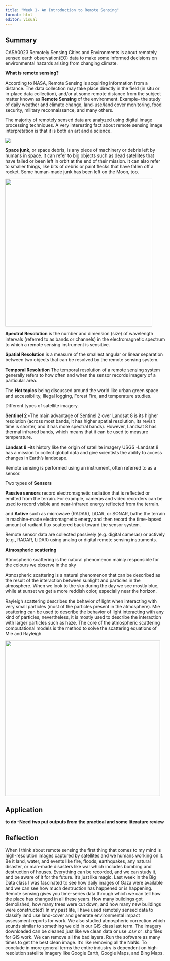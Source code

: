 ```yaml
---
title: "Week 1- An Introduction to Remote Sensing"
format: html
editor: visual
---
```


## **Summary**

CASA0023 Remotely Sensing Cities and Environments is about remotely sensed earth observation(EO) data to make some informed decisions on environmental hazards arising from changing climate.

**What is remote sensing?**

According to NASA, Remote Sensing is acquiring information from a distance. The data collection may take place directly in the field (in situ or in-place data collection), and/or at some remote distance from the subject matter known as **Remote Sensing** of the environment. Example- the study of daily weather and climate change, land-use/land cover monitoring, food security, military reconnaissance, and many others.

The majority of remotely sensed data are analyzed using digital image processing techniques. A very interesting fact about remote sensing image interpretation is that it is both an art and a science.

![](images/optical.gif){fig-align="center"}

**Space junk**, or space debris, is any piece of machinery or debris left by humans in space. It can refer to big objects such as dead satellites that have failed or been left in orbit at the end of their mission. It can also refer to smaller things, like bits of debris or paint flecks that have fallen off a rocket. Some human-made junk has been left on the Moon, too.

![](images/international-space-station-two-column.jpg.thumb.768.768.jpg){fig-align="center" width="463"}

**Spectral Resolution** is the number and dimension (size) of wavelength intervals (referred to as bands or channels) in the electromagnetic spectrum to which a remote sensing instrument is sensitive.

**Spatial Resolution** is a measure of the smallest angular or linear separation between two objects that can be resolved by the remote sensing system.

**Temporal Resolution** The temporal resolution of a remote sensing system generally refers to how often and when the sensor records imagery of a particular area.

The **Hot topics** being discussed around the world like urban green space and accessibility, Illegal logging, Forest Fire, and temperature studies.

Different types of satellite imagery.

**Sentinel 2 -**The main advantage of Sentinel 2 over Landsat 8 is its higher resolution (across most bands, it has higher spatial resolution, its revisit time is shorter, and it has more spectral bands). However, Landsat 8 has thermal infrared bands, which means that it can be used to measure temperature.

**Landsat 8** --its history like the origin of satellite imagery USGS -Landsat 8 has a mission to collect global data and give scientists the ability to access changes in Earth's landscape.

Remote sensing is performed using an instrument, often referred to as a sensor.

Two types of **Sensors**

**Passive sensors** record electromagnetic radiation that is reflected or emitted from the terrain. For example, cameras and video recorders can be used to record visible and near-infrared energy reflected from the terrain.

and **Active** such as microwave (RADAR), LiDAR, or SONAR, bathe the terrain in machine-made electromagnetic energy and then record the time-lapsed amount of radiant flux scattered back toward the sensor system.

Remote sensor data are collected passively (e.g. digital cameras) or actively (e.g., RADAR, LiDAR) using analog or digital remote sensing instruments.

**Atmospheric scattering**

Atmospheric scattering is the natural phenomenon mainly responsible for the colours we observe in the sky

Atmospheric scattering is a natural phenomenon that can be described as the result of the interaction between sunlight and particles in the atmosphere. When we look to the sky during the day we see mostly blue, while at sunset we get a more reddish color, especially near the horizon.

Rayleigh scattering describes the behavior of light when interacting with very small particles (most of the particles present in the atmosphere). Mie scattering can be used to describe the behavior of light interacting with any kind of particles, nevertheless, it is mostly used to describe the interaction with larger particles such as haze. The core of the atmospheric scattering computational models is the method to solve the scattering equations of Mie and Rayleigh.

![](images/Leehasacamera_-_Sunset_over_the_clouds_(by).jpg){fig-align="center" width="488"}

## **Application**

**to do -Need two put outputs from the practical and some literature review**

## **Reflection**

When I think about remote sensing the first thing that comes to my mind is high-resolution images captured by satellites and we humans working on it. Be it land, water, and events like fire, floods, earthquakes, any natural disaster, or man-made disasters like war which includes bombing and destruction of houses. Everything can be recorded, and we can study it, and be aware of it for the future. It's just like magic. Last week in the Big Data class I was fascinated to see how daily images of Gaza were available and we can see how much destruction has happened or is happening. Remote sensing gives you time-series data through which we can tell how the place has changed in all these years. How many buildings got demolished, how many trees were cut down, and how many new buildings were constructed? In my past life, I have used remotely sensed data to classify land use land-cover and generate environmental impact assessment reports for work. We also studied atmospheric correction which sounds similar to something we did in our GIS class last term. The imagery downloaded can be cleaned just like we clean data or use .csv or .shp files for GIS work. We can remove all the bad layers. Run the software as many times to get the best clean image. It's like removing all the NaNs. To conclude in more general terms the entire industry is dependent on high-resolution satellite imagery like Google Earth, Google Maps, and Bing Maps.
